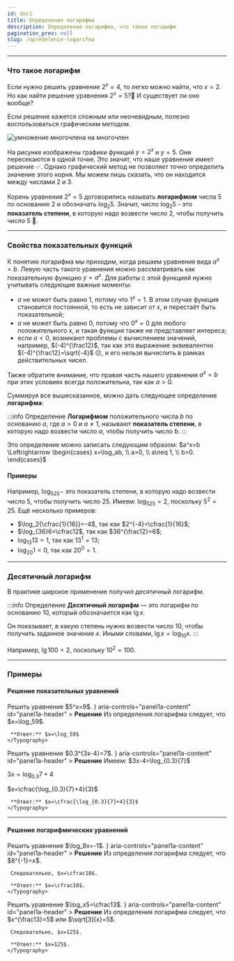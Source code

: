 ```yaml
---
id: doc1
title: Определение логарифма
description: Определение логарифма, что такое логарифм
pagination_prev: null
slug: /opredelenie-logarifma
---
```



---

### Что такое логарифм
Если нужно решить уравнение $2^x=4$, то легко можно найти, что $x=2$.
Но как найти решение уравнения $2^x=5$?🤔 И существует ли оно вообще?

Если решение кажется сложным или неочевидным, полезно воспользоваться графическим методом. 

<div style={{ display: 'flex', justifyContent: 'center' }}>
<Image
  alt="умножение многочлена на многочлен"
    img={require('./assets/img1.png')}
  style={{ width: '40%' }}
/>
</div>

На рисунке изображены графики функций $y=2^x$ и $y=5$. Они пересекаются в одной точке. Это значит, что наше уравнение имеет решение ✅.
Однако графический метод не позволяет точно определить значение этого корня. Мы можем лишь сказать, что он находится между числами $2$ и $3$.


Корень уравнения $2^x=5$ договорились называть **логарифмом** числа 5 по основанию 2 и обозначать $\log_2{5}$.
Значит, число $\log_2{5}$ - это **показатель степени**, в которую надо возвести число 2, чтобы получить число 5 🎯.

---

### Свойства показательных функций


К понятию логарифма мы приходим, когда решаем уравнения вида $a^x=b$. Левую часть такого уравнения можно рассматривать как показательную функцию $y=a^x$. Для работы с этой функцией нужно учитывать следующие важные моменты:
- $a$ не может быть равно $1$, потому что $1^x=1$. В этом случае функция становится постоянной, то есть не зависит от $x$, и перестаёт быть показательной;
- $a$ не может быть равно $0$, потому что $0^x=0$ для любого положительного $x$, и такая функция также не представляет интереса;
- если $a<0$, возникают проблемы с вычислением значений, например, $(-4)^{\frac12}$, так как это выражение эквивалентно $(-4)^{\frac12}=\sqrt{-4}$ 😕, и его нельзя вычислить в рамках действительных чисел.


Также обратите внимание, что правая часть нашего уравнения $a^x=b$ при этих условиях всегда положительна, так как $a>0$.

Суммируя все вышесказанное, можно дать следующее определение **логарифма**:

:::info Определение
**Логарифмом** положительного числа $b$ по основанию $a$, где $a>0$ и $a \neq 1$, называют **показатель степени**, в которую надо возвести число $a$, чтобы получить число $b$.
:::

Это определение можно записать следующим образом:
$a^x=b \Leftrightarrow \begin{cases} x=\log_ab, \\ a>0, \\ a\neq 1, \\ b>0. \end{cases}$


#### Примеры

Например, $\log_525-$ это показатель степени, в которую надо возвести число $5$, чтобы получить число $25$. Имеем: $\log_525=2$, поскольку $5^2=25$.
Ещё несколько примеров:
- $\log_2{\cfrac{1}{16}}=-4$, так как $2^{-4}=\cfrac{1}{16}$;
- $\log_{36}6=\cfrac12$, так как $36^{\frac12}=6$;
- $\log_{13}13=1$, так как $13^1=13$;
- $\log_{20}1=0$, так как $20^0=1$.

---

### Десятичный логарифм

В практике широкое применение получил десятичный логарифм.

:::info Определение
**Десятичный логарифм** — это логарифм по основанию 10, который обозначается как $\lg⁡ x$. 

Он показывает, в какую степень нужно возвести число 10, чтобы получить заданное значение $x$. Иными словами, $\lg x=\log_{10}x$.
:::

Например, $\lg 100=2$, поскольку $10^2=100$.

---

### Примеры

#### Решение показательных уравнений

<Tabs>
  <TabItem value="Пример 1" label="Пример №1" default>
 Решить уравнение $5^x=9$.

 <Accordion>
  <AccordionSummary
    expandIcon={<ExpandMoreIcon />}
    aria-controls="panel1a-content"
    id="panel1a-header"
  >
    <Typography>
      <b>Решение</b>
    </Typography>
  </AccordionSummary>
  <AccordionDetails>
    <Typography>
     Из определения логарифма следует, что $x=\log_59$.

     **Ответ:** $x=\log_59$
    </Typography>
  </AccordionDetails>
</Accordion>

  </TabItem>
<TabItem value="Пример №2" label="Пример №2">
   Решить уравнение $0.3^{3x-4}=7$.
<Accordion>
  <AccordionSummary
    expandIcon={<ExpandMoreIcon />}
    aria-controls="panel1a-content"
    id="panel1a-header"
  >
    <Typography>
      <b>Решение</b>
    </Typography>
  </AccordionSummary>
  <AccordionDetails>
    <Typography>
   Имеем: $3x-4=\log_{0.3}{7}$

$3x=\log_{0.3}7+4$

$x=\cfrac{\log_{0.3}{7}+4}{3}$

     **Ответ:** $x=\cfrac{\log_{0.3}{7}+4}{3}$
    </Typography>
  </AccordionDetails>
</Accordion>
  </TabItem>

</Tabs>

---

#### Решение логарифмических уравнений

<Tabs>
  <TabItem value="Пример 1" label="Пример №1" default>
 Решить уравнение $\log_8x=-1$.

 <Accordion>
  <AccordionSummary
    expandIcon={<ExpandMoreIcon />}
    aria-controls="panel1a-content"
    id="panel1a-header"
  >
    <Typography>
      <b>Решение</b>
    </Typography>
  </AccordionSummary>
  <AccordionDetails>
    <Typography>
     Из определения логарифма следует, что $8^{-1}=x$.

     Следовательно, $x=\cfrac18$.

     **Ответ:** $x=\cfrac18$.
    </Typography>
  </AccordionDetails>
</Accordion>

  </TabItem>
<TabItem value="Пример №2" label="Пример №2">
   Решить уравнение $\log_x5=\cfrac13$.
<Accordion>
  <AccordionSummary
    expandIcon={<ExpandMoreIcon />}
    aria-controls="panel1a-content"
    id="panel1a-header"
  >
    <Typography>
      <b>Решение</b>
    </Typography>
  </AccordionSummary>
  <AccordionDetails>
    <Typography>
   Из определения логарифма следует, что $x^{\frac13}=5$ или $\sqrt[3]{x}=5$.

     Следовательно, $x=125$.

     **Ответ:** $x=125$.
    </Typography>
  </AccordionDetails>
</Accordion>
  </TabItem>

</Tabs>